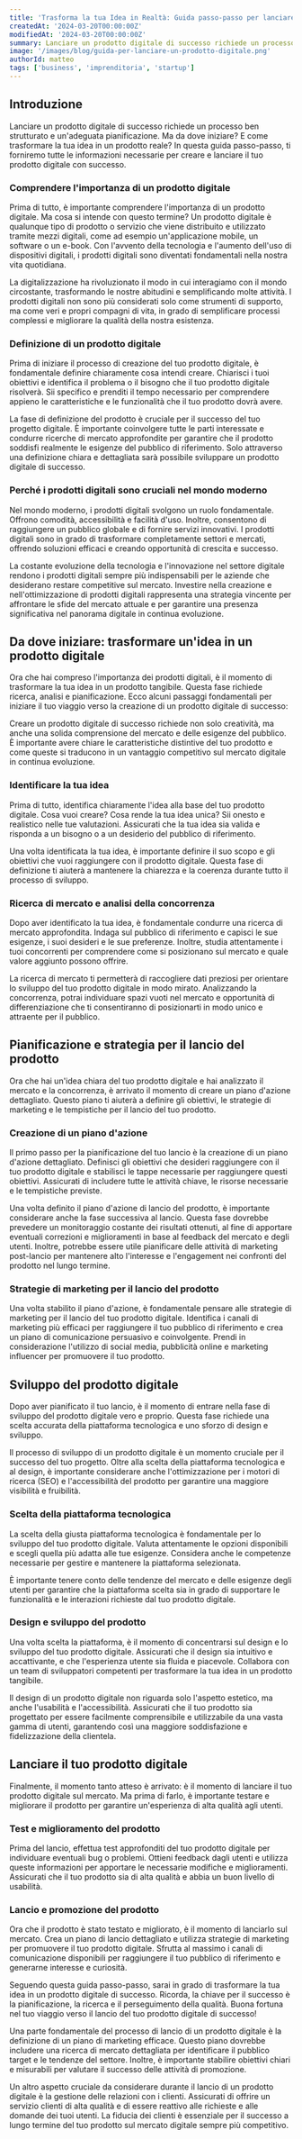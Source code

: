 ```yaml
---
title: 'Trasforma la tua Idea in Realtà: Guida passo-passo per lanciare un Prodotto Digitale di Successo'
createdAt: '2024-03-20T00:00:00Z'
modifiedAt: '2024-03-20T00:00:00Z'
summary: Lanciare un prodotto digitale di successo richiede un processo ben strutturato e un'adeguata pianificazione. Ma da dove iniziare? E come trasformare la tua idea in un prodotto reale? In questa guida passo-passo, ti forniremo tutte le informazioni necessarie per creare e lanciare il tuo prodotto digitale con successo.
image: '/images/blog/guida-per-lanciare-un-prodotto-digitale.png'
authorId: matteo
tags: ['business', 'imprenditoria', 'startup']
---
```


## Introduzione

Lanciare un prodotto digitale di successo richiede un processo ben strutturato e un'adeguata pianificazione. Ma da dove iniziare? E come trasformare la tua idea in un prodotto reale? In questa guida passo-passo, ti forniremo tutte le informazioni necessarie per creare e lanciare il tuo prodotto digitale con successo.

### Comprendere l'importanza di un prodotto digitale

Prima di tutto, è importante comprendere l'importanza di un prodotto digitale. Ma cosa si intende con questo termine? Un prodotto digitale è qualunque tipo di prodotto o servizio che viene distribuito e utilizzato tramite mezzi digitali, come ad esempio un'applicazione mobile, un software o un e-book. Con l'avvento della tecnologia e l'aumento dell'uso di dispositivi digitali, i prodotti digitali sono diventati fondamentali nella nostra vita quotidiana.

La digitalizzazione ha rivoluzionato il modo in cui interagiamo con il mondo circostante, trasformando le nostre abitudini e semplificando molte attività. I prodotti digitali non sono più considerati solo come strumenti di supporto, ma come veri e propri compagni di vita, in grado di semplificare processi complessi e migliorare la qualità della nostra esistenza.

### Definizione di un prodotto digitale

Prima di iniziare il processo di creazione del tuo prodotto digitale, è fondamentale definire chiaramente cosa intendi creare. Chiarisci i tuoi obiettivi e identifica il problema o il bisogno che il tuo prodotto digitale risolverà. Sii specifico e prenditi il tempo necessario per comprendere appieno le caratteristiche e le funzionalità che il tuo prodotto dovrà avere.

La fase di definizione del prodotto è cruciale per il successo del tuo progetto digitale. È importante coinvolgere tutte le parti interessate e condurre ricerche di mercato approfondite per garantire che il prodotto soddisfi realmente le esigenze del pubblico di riferimento. Solo attraverso una definizione chiara e dettagliata sarà possibile sviluppare un prodotto digitale di successo.

### Perché i prodotti digitali sono cruciali nel mondo moderno

Nel mondo moderno, i prodotti digitali svolgono un ruolo fondamentale. Offrono comodità, accessibilità e facilità d'uso. Inoltre, consentono di raggiungere un pubblico globale e di fornire servizi innovativi. I prodotti digitali sono in grado di trasformare completamente settori e mercati, offrendo soluzioni efficaci e creando opportunità di crescita e successo.

La costante evoluzione della tecnologia e l'innovazione nel settore digitale rendono i prodotti digitali sempre più indispensabili per le aziende che desiderano restare competitive sul mercato. Investire nella creazione e nell'ottimizzazione di prodotti digitali rappresenta una strategia vincente per affrontare le sfide del mercato attuale e per garantire una presenza significativa nel panorama digitale in continua evoluzione.

<CtaCard 
    title="Vuoi realizzare un sito web o un'applicazione?"
    description="Contattami per scoprire come posso aiutarti a realizzare il tuo prodotto digitale."
    primaryButtonText="Contattami"
    primaryButtonUrl="/contacts"
/>

## Da dove iniziare: trasformare un'idea in un prodotto digitale

Ora che hai compreso l'importanza dei prodotti digitali, è il momento di trasformare la tua idea in un prodotto tangibile. Questa fase richiede ricerca, analisi e pianificazione. Ecco alcuni passaggi fondamentali per iniziare il tuo viaggio verso la creazione di un prodotto digitale di successo:

Creare un prodotto digitale di successo richiede non solo creatività, ma anche una solida comprensione del mercato e delle esigenze del pubblico. È importante avere chiare le caratteristiche distintive del tuo prodotto e come queste si traducono in un vantaggio competitivo sul mercato digitale in continua evoluzione.

### Identificare la tua idea

Prima di tutto, identifica chiaramente l'idea alla base del tuo prodotto digitale. Cosa vuoi creare? Cosa rende la tua idea unica? Sii onesto e realistico nelle tue valutazioni. Assicurati che la tua idea sia valida e risponda a un bisogno o a un desiderio del pubblico di riferimento.

Una volta identificata la tua idea, è importante definire il suo scopo e gli obiettivi che vuoi raggiungere con il prodotto digitale. Questa fase di definizione ti aiuterà a mantenere la chiarezza e la coerenza durante tutto il processo di sviluppo.

### Ricerca di mercato e analisi della concorrenza

Dopo aver identificato la tua idea, è fondamentale condurre una ricerca di mercato approfondita. Indaga sul pubblico di riferimento e capisci le sue esigenze, i suoi desideri e le sue preferenze. Inoltre, studia attentamente i tuoi concorrenti per comprendere come si posizionano sul mercato e quale valore aggiunto possono offrire.

La ricerca di mercato ti permetterà di raccogliere dati preziosi per orientare lo sviluppo del tuo prodotto digitale in modo mirato. Analizzando la concorrenza, potrai individuare spazi vuoti nel mercato e opportunità di differenziazione che ti consentiranno di posizionarti in modo unico e attraente per il pubblico.

<CtaCard 
    title="Non sai da dove iniziare?"
    description="Contattami per scoprire come posso aiutarti a trasformare la tua idea in un prodotto digitale di successo."
    primaryButtonText="Contattami"
    primaryButtonUrl="/contacts"
    secondaryButtonText="Tutti i servizi"
    secondaryButtonUrl="/services"
    align="left"
    pattern="isometric"
/>

## Pianificazione e strategia per il lancio del prodotto

Ora che hai un'idea chiara del tuo prodotto digitale e hai analizzato il mercato e la concorrenza, è arrivato il momento di creare un piano d'azione dettagliato. Questo piano ti aiuterà a definire gli obiettivi, le strategie di marketing e le tempistiche per il lancio del tuo prodotto.

### Creazione di un piano d'azione

Il primo passo per la pianificazione del tuo lancio è la creazione di un piano d'azione dettagliato. Definisci gli obiettivi che desideri raggiungere con il tuo prodotto digitale e stabilisci le tappe necessarie per raggiungere questi obiettivi. Assicurati di includere tutte le attività chiave, le risorse necessarie e le tempistiche previste.

Una volta definito il piano d'azione di lancio del prodotto, è importante considerare anche la fase successiva al lancio. Questa fase dovrebbe prevedere un monitoraggio costante dei risultati ottenuti, al fine di apportare eventuali correzioni e miglioramenti in base al feedback del mercato e degli utenti. Inoltre, potrebbe essere utile pianificare delle attività di marketing post-lancio per mantenere alto l'interesse e l'engagement nei confronti del prodotto nel lungo termine.

### Strategie di marketing per il lancio del prodotto

Una volta stabilito il piano d'azione, è fondamentale pensare alle strategie di marketing per il lancio del tuo prodotto digitale. Identifica i canali di marketing più efficaci per raggiungere il tuo pubblico di riferimento e crea un piano di comunicazione persuasivo e coinvolgente. Prendi in considerazione l'utilizzo di social media, pubblicità online e marketing influencer per promuovere il tuo prodotto.

<CtaCard 
    title="Ti aiuto con la pianificazione e il lancio del tuo prodotto digitale."
    description="Contattami per scoprire come ho aiutato 95+ aziende a lanciare prodotti digitali di successo."
    primaryButtonText="Contattami"
    primaryButtonUrl="/contacts"
    secondaryButtonText="Tutti i servizi"
    secondaryButtonUrl="/services"
    align="left"
    pattern="dots"
/>

## Sviluppo del prodotto digitale

Dopo aver pianificato il tuo lancio, è il momento di entrare nella fase di sviluppo del prodotto digitale vero e proprio. Questa fase richiede una scelta accurata della piattaforma tecnologica e uno sforzo di design e sviluppo.

Il processo di sviluppo di un prodotto digitale è un momento cruciale per il successo del tuo progetto. Oltre alla scelta della piattaforma tecnologica e al design, è importante considerare anche l'ottimizzazione per i motori di ricerca (SEO) e l'accessibilità del prodotto per garantire una maggiore visibilità e fruibilità.

### Scelta della piattaforma tecnologica

La scelta della giusta piattaforma tecnologica è fondamentale per lo sviluppo del tuo prodotto digitale. Valuta attentamente le opzioni disponibili e scegli quella più adatta alle tue esigenze. Considera anche le competenze necessarie per gestire e mantenere la piattaforma selezionata.

È importante tenere conto delle tendenze del mercato e delle esigenze degli utenti per garantire che la piattaforma scelta sia in grado di supportare le funzionalità e le interazioni richieste dal tuo prodotto digitale.

### Design e sviluppo del prodotto

Una volta scelta la piattaforma, è il momento di concentrarsi sul design e lo sviluppo del tuo prodotto digitale. Assicurati che il design sia intuitivo e accattivante, e che l'esperienza utente sia fluida e piacevole. Collabora con un team di sviluppatori competenti per trasformare la tua idea in un prodotto tangibile.

Il design di un prodotto digitale non riguarda solo l'aspetto estetico, ma anche l'usabilità e l'accessibilità. Assicurati che il tuo prodotto sia progettato per essere facilmente comprensibile e utilizzabile da una vasta gamma di utenti, garantendo così una maggiore soddisfazione e fidelizzazione della clientela.

<CtaCard 
    title="Sviluppo il tuo prodotto con un team di esperti."
    description="Contattami per scoprire come possiamo aiutarti a sviluppare il tuo prodotto digitale."
    primaryButtonText="Contattami"
    primaryButtonUrl="/contacts"
    secondaryButtonText="Tutti i servizi"
    secondaryButtonUrl="/services"
    align="left"
    pattern="dots"
/>

## Lanciare il tuo prodotto digitale

Finalmente, il momento tanto atteso è arrivato: è il momento di lanciare il tuo prodotto digitale sul mercato. Ma prima di farlo, è importante testare e migliorare il prodotto per garantire un'esperienza di alta qualità agli utenti.

### Test e miglioramento del prodotto

Prima del lancio, effettua test approfonditi del tuo prodotto digitale per individuare eventuali bug o problemi. Ottieni feedback dagli utenti e utilizza queste informazioni per apportare le necessarie modifiche e miglioramenti. Assicurati che il tuo prodotto sia di alta qualità e abbia un buon livello di usabilità.

### Lancio e promozione del prodotto

Ora che il prodotto è stato testato e migliorato, è il momento di lanciarlo sul mercato. Crea un piano di lancio dettagliato e utilizza strategie di marketing per promuovere il tuo prodotto digitale. Sfrutta al massimo i canali di comunicazione disponibili per raggiungere il tuo pubblico di riferimento e generarne interesse e curiosità.

Seguendo questa guida passo-passo, sarai in grado di trasformare la tua idea in un prodotto digitale di successo. Ricorda, la chiave per il successo è la pianificazione, la ricerca e il perseguimento della qualità. Buona fortuna nel tuo viaggio verso il lancio del tuo prodotto digitale di successo!

Una parte fondamentale del processo di lancio di un prodotto digitale è la definizione di un piano di marketing efficace. Questo piano dovrebbe includere una ricerca di mercato dettagliata per identificare il pubblico target e le tendenze del settore. Inoltre, è importante stabilire obiettivi chiari e misurabili per valutare il successo delle attività di promozione.

Un altro aspetto cruciale da considerare durante il lancio di un prodotto digitale è la gestione delle relazioni con i clienti. Assicurati di offrire un servizio clienti di alta qualità e di essere reattivo alle richieste e alle domande dei tuoi utenti. La fiducia dei clienti è essenziale per il successo a lungo termine del tuo prodotto sul mercato digitale sempre più competitivo.

<CtaCard 
    title="Ho lanciato 100+ prodotti digitali di successo. Posso aiutare anche te!"
    description="Contattami per scoprire come possiamo aiutarti a realizzare il tuo progetto, dallo sviluppo al lancio."
    primaryButtonText="Contattami"
    primaryButtonUrl="/contacts"
    secondaryButtonText="Tutti i servizi"
    secondaryButtonUrl="/services"
/>

